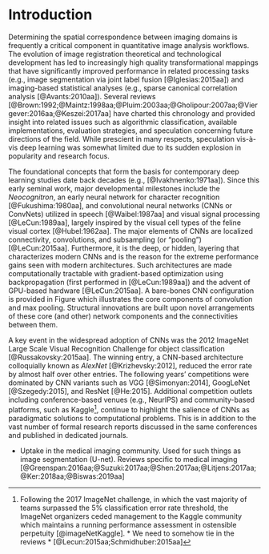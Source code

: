 
# Introduction

Determining the spatial correspondence between imaging domains is frequently a
critical component in quantitative image analysis workflows.  The evolution of
image registration theoretical and technological development has led to increasingly
high quality transformational mappings that have significantly improved performance in related
processing tasks (e.g., image segmentation via joint label fusion [@Iglesias:2015aa])
and imaging-based statistical analyses (e.g., sparse canonical correlation
analysis [@Avants:2010aa]).  Several reviews
[@Brown:1992;@Maintz:1998aa;@Pluim:2003aa;@Gholipour:2007aa;@Viergever:2016aa;@Keszei:2017aa]
have charted this chronology and provided insight into related issues such as algorithmic
classification, available implementations, evaluation strategies, and speculation
concerning future directions of the field.  While prescient in many respects,
speculation vis-à-vis deep learning was somewhat limited due to its sudden explosion
in popularity and research focus.

The foundational concepts that form the basis for contemporary deep learning studies
date back decades (e.g., [@Ivakhnenko:1971aa]).  Since this early seminal work,
major developmental milestones include the *Neocognitron*, an early neural network
for character recognition [@Fukushima:1980aa], and convolutional neural networks
(CNNs or ConvNets) utilized in speech [@Waibel:1987aa] and visual signal processing
[@LeCun:1989aa], largely inspired by the visual cell types of the feline visual cortex
[@Hubel:1962aa].  The major elements of CNNs are localized connectivity, convolutions, and
subsampling (or "pooling") [@LeCun:2015aa].  Furthermore, it is the deep, or hidden,
layering that characterizes modern CNNs and is the reason for the
extreme performance gains seen with modern architectures.  Such architectures are made
computationally tractable with gradient-based optimization using backpropagation
(first performed in [@LeCun:1989aa]) and the advent of GPU-based hardware [@LeCun:2015aa].
A bare-bones CNN configuration is provided in Figure \ref{fig:convnet} which illustrates
the core components of convolution and max pooling.  Structural innovations are built upon
novel arrangements of these core (and other) network components and the connectivities between
them.

\begin{figure}[!htb]
\centering
\includegraphics[width=0.95\textwidth]{Figures/ConvNet.pdf}
\caption{The basic elements of the prop  convolutional neural network.
        The convolutional layer comprises several filters which
        are optimized in terms of their responses to various features
        found in the input layer.  Pooling is used to extract salient
        features and reduce computational complexity and passed on to
        subsequent layers.
        }
\label{fig:convnet}
\end{figure}

A key event in the widespread adoption of CNNs was the 2012
ImageNet Large Scale Visual Recognition Challenge for object classification [@Russakovsky:2015aa].
The winning entry, a CNN-based architecture colloquially known as *AlexNet* [@Krizhevsky:2012],
reduced the error rate by almost half over other entries.  The following years' competitions were
dominated by CNN variants such as VGG [@Simonyan:2014], GoogLeNet [@Szegedy:2015], and
ResNet [@He:2015].  Additional competition outlets including conference-based venues
(e.g., NeurIPS) and community-based platforms, such as Kaggle[^1], continue to highlight
the salience of CNNs as paradigmatic solutions to computational problems.  This is in addition
to the vast number of formal research reports discussed in the same conferences and published
in dedicated journals.

[^1]: Following the 2017 ImageNet challenge, in which the vast majority of
teams surpassed the 5\% classification error rate threshold, the ImageNet organizers ceded management
to the Kaggle community which maintains a running performance assessment in ostensible perpetuity
[@imageNetKaggle].  * We need to somehow tie in the reviews * [@Lecun:2015aa;Schmidhuber:2015aa]

* Uptake in the medical imaging community.   Used for such things as image segmentation (U-net).
Reviews specific to medical imaging [@Greenspan:2016aa;@Suzuki:2017aa;@Shen:2017aa;@Litjens:2017aa;@Ker:2018aa;@Biswas:2019aa]









<!--




* Brief history of deep learning.  Cite the various review articles.

* Available resources

    * The usual packages (tensorflow, theano, Caffe, Lasagne, Flux (Julia), Keras (python and R))

    * NiftyNet

    * ANTsRNet

    * Countless repositories of individual implementations

* Brief history of image registration

* Structure of the review

    * Discussion --- what are some of the challengs specific to image registration?

-->